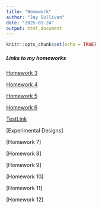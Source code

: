 ```yaml
---
title: "Homework"
author: "Jay Sullivan"
date: "2025-01-24"
output: html_document
---
```


```r
knitr::opts_chunk$set(echo = TRUE)
```


##### Links to my homeworks


[Homework 3](Homework03.html)


[Homework 4](Homework04.html)


[Homework 5](Homework05.html)


[Homework 6](Homework06.html)



[TestLink](header.html)


[Experimental Designs]

[Homework 7]

[Homework 8]

[Homework 9]

[Homework 10]

[Homework 11]

[Homework 12]
